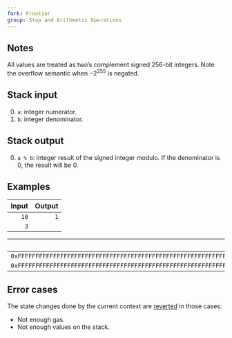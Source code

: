 ```yaml
---
fork: Frontier
group: Stop and Arithmetic Operations
---
```


## Notes

All values are treated as two’s complement signed 256-bit integers. Note the overflow semantic when −2<sup>255</sup> is negated.

## Stack input

0. `a`: integer numerator.
1. `b`: integer denominator.

## Stack output

0. `a % b`: integer result of the signed integer modulo. If the denominator is 0, the result will be 0.

## Examples

| Input | Output |
|------:|-------:|
| `10` | `1` |
| `3` | |

| Input | Output |
|------:|-------:|
| `0xFFFFFFFFFFFFFFFFFFFFFFFFFFFFFFFFFFFFFFFFFFFFFFFFFFFFFFFFFFFFFFF8` | `0xFFFFFFFFFFFFFFFFFFFFFFFFFFFFFFFFFFFFFFFFFFFFFFFFFFFFFFFFFFFFFFFE` |
| `0xFFFFFFFFFFFFFFFFFFFFFFFFFFFFFFFFFFFFFFFFFFFFFFFFFFFFFFFFFFFFFFFD` | |

## Error cases

The state changes done by the current context are [reverted](#FD) in those cases:
- Not enough gas.
- Not enough values on the stack.
